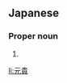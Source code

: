 ==Japanese==
{{ja-kanjitab|げん|き|yomi=o}}

===Proper noun===
{{ja-pos|proper|げんき}}

# {{given name|male|lang=ja|sort=げんき}}

[[li:元貴]]